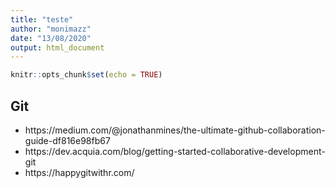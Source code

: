 ```yaml
---
title: "teste"
author: "monimazz"
date: "13/08/2020"
output: html_document
---
```


```r
knitr::opts_chunk$set(echo = TRUE)
```

## Git

- https://medium.com/@jonathanmines/the-ultimate-github-collaboration-guide-df816e98fb67
- https://dev.acquia.com/blog/getting-started-collaborative-development-git
- https://happygitwithr.com/